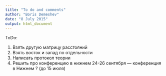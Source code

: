 ```yaml
---
title: "To do and comments"
author: "Boris Demeshev"
date: "8 July 2015"
output: html_document
---
```


ToDo:

1. Взять другую матрицу расстояний
2. Взять восток и запад по отдельности
3. Написать протокол теории
4. Решить про конференцию в нижнем
24-26 сентября --- конференция в Нижнем ? (до 15 июля)





